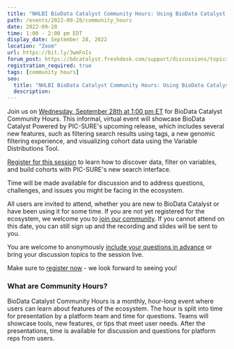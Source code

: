```yaml
---
title: "NHLBI BioData Catalyst Community Hours: Using BioData Catalyst Powered by PIC-SURE's New Search Interface"
path: /events/2022-09-28/community_hours
date: 2022-09-28
time: 1:00 - 2:00 pm EDT
display_date: September 28, 2022
location: "Zoom"
url: https://bit.ly/3wmFoIs
forum_post: https://bdcatalyst.freshdesk.com/support/discussions/topics/60000407297
registration_required: true
tags: [community hours]
seo:
  title: "NHLBI BioData Catalyst Community Hours: Using BioData Catalyst Powered by PIC-SURE's New Search Interface"
  description:
---
```


Join us on [Wednesday, September 28th at 1:00 pm ET](https://bit.ly/3wmFoIs) for BioData Catalyst Community Hours. This informal, virtual event  will showcase BioData Catalyst Powered by PIC-SURE's upcoming release, which includes several new features, such as filtering search results using tags, a new genomic filtering experience, and visualizing cohort data using the Variable Distributions Tool.

[Register for this session](https://bit.ly/3wmFoIs) to learn how to discover data, filter on variables, and build cohorts with PIC-SURE's new search interface.

Time will be made available for discussion and to address questions, challenges, and issues you might be facing in the ecosystem.

All users are invited to attend, whether you are new to BioData Catalyst or have been using it for some time. If you are not yet registered for the ecosystem, we welcome you to [join our community](/join-bdc). If you cannot attend on this date, you can still sign up and the recording and slides will be sent to you.

You are welcome to anonymously [include your questions in advance](https://forms.gle/JpNWQbLXoxzro5zi9) or bring your discussion topics to the session live.

Make sure to [register now](https://bit.ly/3wmFoIs) - we look forward to seeing you!

### What are Community Hours?

BioData Catalyst Community Hours is a monthly, hour-long event where users can learn about features of the ecosystem. The hour is split into time for presentation by a platform team and time for questions. Teams will showcase tools, new features, or tips that meet user needs. After the presentations, time is available for discussion and questions for platform reps from users.